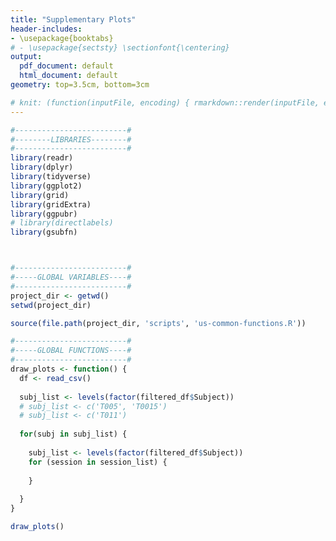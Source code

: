 ```yaml
---
title: "Supplementary Plots"
header-includes:
- \usepackage{booktabs}
# - \usepackage{sectsty} \sectionfont{\centering}
output:
  pdf_document: default
  html_document: default
geometry: top=3.5cm, bottom=3cm

# knit: (function(inputFile, encoding) { rmarkdown::render(inputFile, encoding = encoding, output_file = file.path('plots', 'supplementary.pdf')) })
---
```



```r

#-------------------------#
#--------LIBRARIES--------#
#-------------------------#
library(readr)
library(dplyr)
library(tidyverse)
library(ggplot2)
library(grid)
library(gridExtra)
library(ggpubr)
# library(directlabels)
library(gsubfn)



#-------------------------#
#-----GLOBAL VARIABLES----#
#-------------------------#
project_dir <- getwd()
setwd(project_dir)

source(file.path(project_dir, 'scripts', 'us-common-functions.R'))
``` 

```r
#-------------------------#
#-----GLOBAL FUNCTIONS----#
#-------------------------#
draw_plots <- function() {
  df <- read_csv()
  
  subj_list <- levels(factor(filtered_df$Subject))
  # subj_list <- c('T005', 'T0015')
  # subj_list <- c('T011')
  
  for(subj in subj_list) {
    
    subj_list <- levels(factor(filtered_df$Subject))
    for (session in session_list) {
      
    }
    
  }
}

```



<!-- DRAW PLOTS -->
```r
draw_plots()
```

